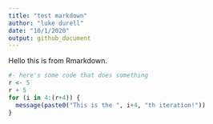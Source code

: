 ```yaml
---
title: "test markdown"
author: "luke durell"
date: "10/1/2020"
output: github_document
---
```


Hello this is from Rmarkdown.

```r
#- here's some code that does something
r <- 5
r + 5
for (i in 4:(r+4)) {
  message(paste0("This is the ", i+4, "th iteration!"))
}
```
